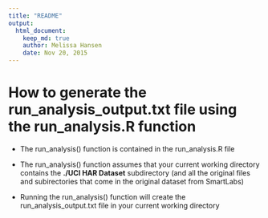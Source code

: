 ```yaml
---
title: "README"
output: 
  html_document:
    keep_md: true
    author: Melissa Hansen
    date: Nov 20, 2015
---
```


# How to generate the run_analysis_output.txt file using the run_analysis.R function

- The run_analysis() function is contained in the run_analysis.R file

- The run_analysis() function assumes that your current working directory
contains the **./UCI HAR Dataset** subdirectory (and all the original files
and subirectories that come in the original dataset from SmartLabs)

- Running the run_analysis() function will create the run_analysis_output.txt
file in your current working directory


